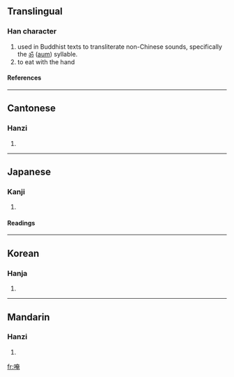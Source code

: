 ==Translingual==
===Han character===
{{Han char|rn=30|rad=口|as=08|sn=11|four=6401<sub>6</sub>|canj=口大中山 (RKLU)}}
# used in Buddhist texts to transliterate non-Chinese sounds, specifically the [[ॐ]] ([[aum]]) syllable.
# to eat with the hand
====References====
{{Han ref|kx=0193.270|dkj=03770|dj=0414.060|hdz=10638.140|uh=5535|ud=21813|bh=D47B|bd=54395}}
----

==Cantonese==
===Hanzi===
{{yue-hanzi|jyut=|y=am2}}
# {{defn|Cantonese}}
----
==Japanese==
===Kanji===
{{ja-kanji|grade=|rs=口08}}
# {{defn|Japanese}} 
====Readings====
{{ja-readings|on=[[あん]] (an), [[おん]] (on)|kun=[[ふくむ]] (fukumu)}}
----
==Korean==
===Hanja===
{{ko-hanja|hangeul=안|rv=an|mr=an}}
# {{defn|Korean}}
----
==Mandarin==
===Hanzi===
{{cmn-hanzi|pin=[[ǎn]] ([[an3]])|wg=an<sup>3</sup>}}
# {{defn|Mandarin}}

[[fr:唵]]
